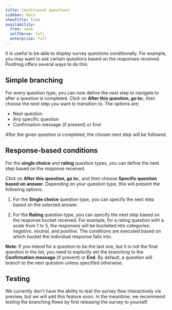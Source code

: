 ```yaml
---
title: Conditional questions
sidebar: Docs
showTitle: true
availability:
  free: none
  selfServe: full
  enterprise: full
---
```


It is useful to be able to display survey questions conditionally. For example, you may want to ask certain questions based on the responses received. PostHog offers several ways to do this:

## Simple branching

For every question type, you can now define the next step to navigate to after a question is completed. Click on __After this question, go to:__, then choose the next step you want to transition to. The options are:

- Next question
- Any specific question
- Confirmation message (if present) or End

After the given question is completed, the chosen next step will be followed.

## Response-based conditions

For the **single choice** and **rating** question types, you can define the next step based on the response received. 

Click on **After this question, go to:**, and then choose **Specific question based on answer**. Depending on your question type, this will present the following options:

1. For the __Single choice__ question type, you can specify the next step based on the selected answer.

<ProductScreenshot
    imageLight="https://res.cloudinary.com/dmukukwp6/image/upload/surveys_branching_singlechoice_8053dd1700.png" 
    imageDark="https://res.cloudinary.com/dmukukwp6/image/upload/surveys_branching_singlechoice_dark_0ec63f974a.png"
    alt="Survey single choice branching" 
    classes="rounded"
/>

2. For the __Rating__ question type, you can specify the next step based on the response bucket received. For example, for a rating question with a scale from 1 to 5, the responses will be bucketed into categories: _negative_, _neutral_, and _positive_. The conditions are executed based on which bucket the individual response falls into.

<ProductScreenshot
    imageLight="https://res.cloudinary.com/dmukukwp6/image/upload/Screenshot_2024_07_03_at_14_09_29_210ff7ced4.png" 
    imageDark="https://res.cloudinary.com/dmukukwp6/image/upload/Screenshot_2024_07_03_at_14_10_37_7804a733b4.png"
    alt="Survey rating branching" 
    classes="rounded"
/>


__Note__: If you intend for a question to be the last one, but it is not the final question in the list, you need to explicitly set the branching to the __Confirmation message__ (if present) or __End__. By default, a question will branch to the next question unless specified otherwise.

<ProductScreenshot
    imageLight="https://res.cloudinary.com/dmukukwp6/image/upload/Screenshot_2024_07_03_at_14_15_15_8d0d9053d9.png" 
    imageDark="https://res.cloudinary.com/dmukukwp6/image/upload/Screenshot_2024_07_03_at_14_16_21_683fb41cda.png"
    alt="Survey end branching" 
    classes="rounded"
/>

## Testing
We currently don't have the ability to test the survey flow interactively via preview, but we will add this feature soon. In the meantime, we recommend testing the branching flows by first releasing the survey to yourself.